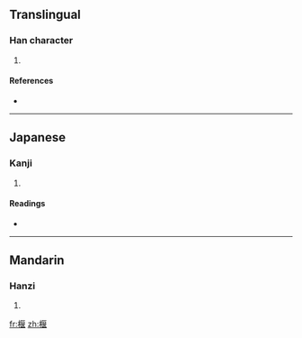 ==Translingual==

===Han character===
{{Han char|rn=75|rad=木|as=09|sn=13|four=4191<sub>4</sub>|canj=木尸日女 (DSAV)}}

# {{defn|Han|sort=木09}}

====References====
* {{Han ref|kx=0538.020|dkj=15084|dj=0925.160|hdz=21245.020|uh=693B|ud=26939|bh=DDEA|bd=56810}}

----

==Japanese==

===Kanji===
{{ja-kanji|grade=|rs=木09}}

# {{defn|Japanese|sort=木09}}

====Readings====
* {{ja-readings|on=[[えん]] (en)|kun=[[せき]] (seki)}}

----

==Mandarin==

===Hanzi===
{{cmn-hanzi|pin=[[yàn]] ([[yan4]])|wg=yen<sup>4</sup>}}

# {{defn|Mandarin|sort=木09}}

[[fr:椻]]
[[zh:椻]]